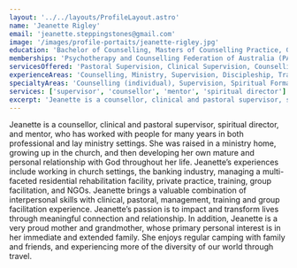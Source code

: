 ```yaml
---
layout: '../../layouts/ProfileLayout.astro'
name: 'Jeanette Rigley'
email: 'jeanette.steppingstones@gmail.com'
image: '/images/profile-portaits/jeanette-rigley.jpg'
education: 'Bachelor of Counselling, Masters of Counselling Practice, Graduate Certificate in Spiritual Direction, Graduate Certificate in Profession Supervision (Pastoral and Clinical)'
memberships: 'Psychotherapy and Counselling Federation of Australia (PACFA), Australasian Aassociation of Supervisors (AAOS). Pending – Australian Christian Mentoring Network (ACMN)'
servicesOffered: 'Pastoral Supervision, Clinical Supervision, Counselling, Mentoring, Spiritual Direction'
experienceAreas: 'Counselling, Ministry, Supervision, Discipleship, Training and Group Facilitation'
specialtyAreas: 'Counselling (individual), Supervision, Spiritual Formation, Training and Facilitation.'
services: ['supervisor', 'counsellor', 'mentor', 'spiritual director']
excerpt: 'Jeanette is a counsellor, clinical and pastoral supervisor, spiritual director, and mentor, who has worked with people for many years in both professional and lay ministry settings.'
---
```


Jeanette is a counsellor, clinical and pastoral supervisor, spiritual director, and mentor, who has worked with people for many years in both professional and lay ministry settings. She was raised in a ministry home, growing up in the church, and then developing her own mature and personal relationship with God throughout her life. Jeanette’s experiences include working in church settings, the banking industry, managing a multi-faceted residential rehabilitation facility, private practice, training, group facilitation, and NGOs. Jeanette brings a valuable combination of interpersonal skills with clinical, pastoral, management, training and group facilitation experience. Jeanette’s passion is to impact and transform lives through meaningful connection and relationship. In addition, Jeanette is a very proud mother and grandmother, whose primary personal interest is in her immediate and extended family. She enjoys regular camping with family and friends, and experiencing more of the diversity of our world through travel.

